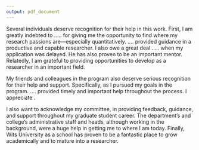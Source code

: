 ```yaml
---
output: pdf_document
---
```


Several individuals deserve recognition for their help in this work. First, I am greatly indebted to ..... for giving me the opportunity to find where my research passions are---especially quantitatively. .... provided guidance in a productive and capable researcher. I also owe a great deal ..... when my application was delayed. He has also proven to be an important mentor. Relatedly, I am grateful to providing opportunities to develop as a researcher in an important field. 

My friends and colleagues in the program also deserve serious recognition for their help and support. Specifically, as I pursued my goals in the program. .... provided timely and important help throughout the process. I appreciate .

I also want to acknowledge my committee, in providing feedback, guidance, and support throughout my graduate student career. The department's and college's administrative staff and heads, although working in the background, were a huge help in getting me to where I am today. Finally, Wits University as a school has proven to be a fantastic place to grow academically and to mature into a researcher.



